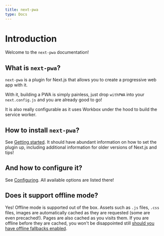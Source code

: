 ```yaml
---
title: next-pwa
type: Docs
---
```


# Introduction

Welcome to the `next-pwa` documentation!

## What is `next-pwa`?

`next-pwa` is a plugin for Next.js that allows you to create a progressive web app with it.

With it, building a PWA is simply painless, just drop `withPWA` into your `next.config.js` and you are already good to go!

It is also really configurable as it uses Workbox under the hood to build the service worker.

## How to install `next-pwa`?

See [Getting started](/docs/next-pwa/getting-started). It should have abundant information on how to set the plugin up, including additional information for
older versions of Next.js and tips!

## And how to configure it?

See [Configuring](/docs/next-pwa/configuring). All available options are listed there!

## Does it support offline mode?

Yes! Offline mode is supported out of the box. Assets such as `.js` files, `.css` files, images are automatically cached as they are requested (some are even
precached!). Pages are also cached as you visits them. If you are offline before they are cached, you won't be disappointed still [should you have offline
fallbacks enabled](/docs/next-pwa/offline-fallbacks).
